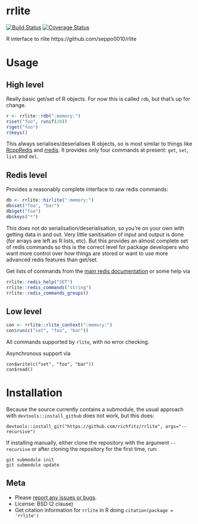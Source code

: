 # rrlite

[![Build Status](https://travis-ci.org/richfitz/rrlite.png?branch=master)](https://travis-ci.org/richfitz/rrlite)
[![Coverage Status](https://coveralls.io/repos/richfitz/rrlite/badge.svg?branch=master)](https://coveralls.io/r/richfitz/rrlite?branch=master)

R interface to rlite https://github.com/seppo0010/rlite

# Usage

## High level

Really basic get/set of R objects.  For now this is called `rdb`, but that's up for change.

```r
r <- rrlite::rdb(":memory:")
r$set("foo", runif(20))
r$get("foo")
r$keys()
```

This always serialises/deserialises R objects, so is most similar to things like [RcppRedis](https://github.com/eddelbuettel/rcppredis) and [rredis](http://cran.r-project.org/web/packages/rredis/index.html).  It provides only four commands at present: `get`, `set`, `list` and `del`.

## Redis level

Provides a reasonably complete interface to raw redis commands:

```r
db <- rrlite::hirlite(":memory:")
db$set("foo", "bar")
db$get("foo")
db$keys("*")
```

This does not do serialisation/deserialisation, so you're on your own with getting data in and out.  Very little sanitisation of input and output is done (for arrays are left as R lists, etc).  But this provides an almost complete set of redis commands so this is the correct level for package developers who want more control over how things are stored or want to use more advanced redis features than get/set.

Get lists of commands from the [main redis documentation](redis.io/commands/) or some help via

```r
rrlite::redis_help("SET")
rrlite::redis_commands("string")
rrlite::redis_commands_groups()
```

## Low level

```r
con <- rrlite::rlite_context(":memory:")
con$run(c("set", "foo", "bar"))
```

All commands supported by `rlite`, with no error checking.

Asynchronous support via

```
con$write(c("set", "foo", "bar"))
con$read()
```

# Installation

Because the source currently contains a submodule, the usual approach with `devtools::install_github` does not work, but this does:

```
devtools::install_git("https://github.com/richfitz/rrlite", args="--recursive")
```

If installing manually, either clone the repository with the argument `--recursive` or after cloning the repository for the first time, run:

```
git submodule init
git submodule update
```

## Meta

* Please [report any issues or bugs](https://github.com/richfitz/rrlite/issues).
* License: BSD (2 clause)
* Get citation information for `rrlite` in R doing `citation(package = 'rrlite')`
